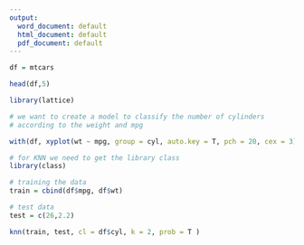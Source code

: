 ---
output:
  word_document: default
  html_document: default
  pdf_document: default
---
```{r}
df = mtcars
```

```{r}
head(df,5)
```

```{r}
library(lattice)
```

```{r}
# we want to create a model to classify the number of cylinders
# according to the weight and mpg

with(df, xyplot(wt ~ mpg, group = cyl, auto.key = T, pch = 20, cex = 3))
```

```{r}
# for KNN we need to get the library class
library(class)
```

```{r}
# training the data
train = cbind(df$mpg, df$wt)
```

```{r}
# test data
test = c(26,2.2)
```

```{r}
knn(train, test, cl = df$cyl, k = 2, prob = T )
```


